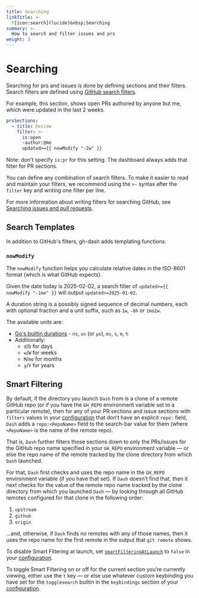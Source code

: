 ```yaml
---
title: Searching
linkTitle: >-
  ![icon:search](lucide)&nbsp;Searching
summary: >-
  How to search and filter issues and prs
weight: 3
---
```


# Searching

Searching for prs and issues is done by defining sections and their filters.
Search filters are defined using [GitHub search filters][01].

For example, this section, shows open PRs authored by anyone but me, which were updated in the last 2 weeks.

```yaml
prsSections:
  - title: Review
    filter: >-
      is:open
      -author:@me
      updated>={{ nowModify "-2w" }}
```

Note: don't specify `is:pr` for this setting. The dashboard always adds that filter for PR
sections.

You can define any combination of search filters. To make it easier to read and maintain
your filters, we recommend using the `>-` syntax after the `filter` key and writing one
filter per line.

For more information about writing filters for searching GitHub, see [Searching issues and pull requests][02].

## Search Templates

In addition to GitHub's filters, gh-dash adds templating functions.

### `nowModify`

The `nowModify` function helps you calculate relative dates in the ISO-8601 format (which is what GitHub expects).

Given the date today is 2025-02-02, a search filter of `updated>={{ nowModify "-1mo" }}` will output `updated>=2025-01-02`.

A duration string is a possibly signed sequence of decimal numbers, each with optional fraction and a unit suffix, such as `1w`, `-8h` or `1mo2w`.

The available units are:

- [Go's builtin durations](https://pkg.go.dev/time#ParseDuration) - `ns`, `us` (or `µs`), `ms`, `s`, `m`, `h`
- Additionally:
  - `d`/`D` for days
  - `w`/`W` for weeks
  - `M`/`mo` for months
  - `y`/`Y` for years

## Smart Filtering

By default, if the directory you launch `Dash` from is a clone of a remote GitHub repo (or if you
have the `GH_REPO` environment variable set to a particular remote), then for any of your PR
sections and issue sections with `filters` values in your [configuration](/configuration) that don’t
have an explicit `repo:` field, `Dash` adds a `repo:<RepoName>` field to the search-bar value for
them (where _`<RepoName>`_ is the name of the remote repo).

That is, `Dash` further filters those sections down to only the PRs/issues for the GitHub
repo name specified in your `GH_REPO` environment variable — or else the repo name of the remote
tracked by the clone directory from which `Dash` launched.

For that, `Dash` first checks and uses the repo name in the `GH_REPO` environment variable (if
you have that set). If `Dash` doesn’t find that, then it next checks for the value of the remote
repo name tracked by the clone directory from which you launched `Dash` — by looking through all
GitHub remotes configured for that clone in the following order:

1. `upstream`
2. `github`
3. `origin`

…and, otherwise, if `Dash` finds no remotes with any of those names, then it uses the repo name
for the first remote in the output that `git remote` shows.

To disable Smart Filtering at launch, set [`smartFilteringAtLaunch`](/configuration/gh-dash/#smartfilteringatlaunch)
to `false` in your [configuration](/configuration).

To toggle Smart Filtering on or off for the current section you’re currently viewing, either use the
`t` key — or else use whatever custom keybinding you have set for the `togglesearch` builtin in the
`keybindings` section of your [configuration](/configuration).

[01]: https://docs.github.com/en/search-github/searching-on-github/searching-issues-and-pull-requests
[02]: https://docs.github.com/en/search-github/getting-started-with-searching-on-github/understanding-the-search-syntax
